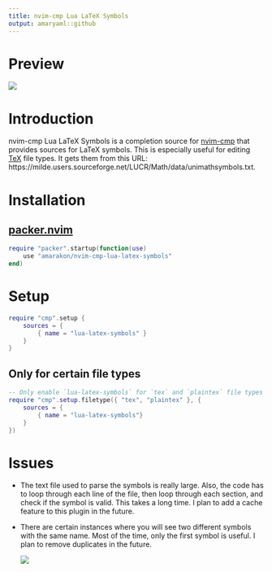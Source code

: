 ```yaml
---
title: nvim-cmp Lua LaTeX Symbols
output: amaryaml::github
---
```


# Preview

![](media/preview.gif)

# Introduction

nvim-cmp Lua LaTeX Symbols is a completion source for
[nvim-cmp](https://github.com/hrsh7th/nvim-cmp) that provides sources for LaTeX
symbols. This is especially useful for editing
[TeX](#only-for-certain-file-types) file types. It gets them from this URL:
https://milde.users.sourceforge.net/LUCR/Math/data/unimathsymbols.txt.

# Installation

## [packer.nvim](https://github.com/wbthomason/packer.nvim)

``` lua
require "packer".startup(function(use)
	use "amarakon/nvim-cmp-lua-latex-symbols"
end)
```

# Setup

``` lua
require "cmp".setup {
	sources = {
		{ name = "lua-latex-symbols" }
	}
}
```

## Only for certain file types

``` lua
-- Only enable `lua-latex-symbols` for `tex` and `plaintex` file types
require "cmp".setup.filetype({ "tex", "plaintex" }, {
	sources = {
		{ name = "lua-latex-symbols"}
	}
})
```

# Issues

- The text file used to parse the symbols is really large. Also, the code has to
  loop through each line of the file, then loop through each section, and check
  if the symbol is valid. This takes a long time. I plan to add a cache feature
  to this plugin in the future.

- There are certain instances where you will see two different symbols with the
  same name. Most of the time, only the first symbol is useful. I plan to remove
  duplicates in the future.

  ![](media/duplicate.png)

